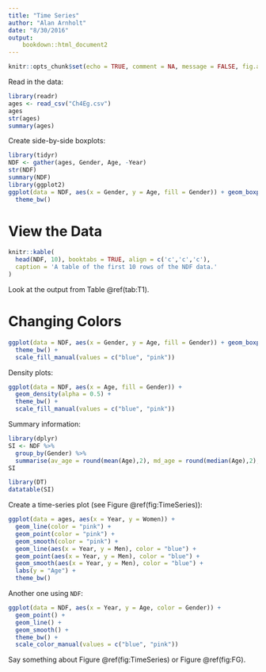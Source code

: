 ```yaml
---
title: "Time Series"
author: "Alan Arnholt"
date: "8/30/2016"
output: 
    bookdown::html_document2
---
```


```r
knitr::opts_chunk$set(echo = TRUE, comment = NA, message = FALSE, fig.align='center')
```

Read in the data:

```r
library(readr)
ages <- read_csv("Ch4Eg.csv")
ages
str(ages)
summary(ages)
```


Create side-by-side boxplots:

```r
library(tidyr)
NDF <- gather(ages, Gender, Age, -Year)
str(NDF)
summary(NDF)
library(ggplot2)
ggplot(data = NDF, aes(x = Gender, y = Age, fill = Gender)) + geom_boxplot() + 
  theme_bw()
```

# View the Data {-}

```r
knitr::kable(
  head(NDF, 10), booktabs = TRUE, align = c('c','c','c'),
  caption = 'A table of the first 10 rows of the NDF data.'
)
```

Look at the output from Table \@ref(tab:T1).

# Changing Colors {-} 

```r
ggplot(data = NDF, aes(x = Gender, y = Age, fill = Gender)) + geom_boxplot() + 
  theme_bw() +
  scale_fill_manual(values = c("blue", "pink"))
```

Density plots:

```r
ggplot(data = NDF, aes(x = Age, fill = Gender)) + 
  geom_density(alpha = 0.5) + 
  theme_bw() + 
  scale_fill_manual(values = c("blue", "pink"))
```

Summary information:

```r
library(dplyr)
SI <- NDF %>%
  group_by(Gender) %>%
  summarise(av_age = round(mean(Age),2), md_age = round(median(Age),2), sd_age = round(sd(Age),2))
SI
```

```r
library(DT)
datatable(SI)
```


Create a time-series plot (see Figure \@ref(fig:TimeSeries)):

```r
ggplot(data = ages, aes(x = Year, y = Women)) + 
  geom_line(color = "pink") + 
  geom_point(color = "pink") + 
  geom_smooth(color = "pink") + 
  geom_line(aes(x = Year, y = Men), color = "blue") + 
  geom_point(aes(x = Year, y = Men), color = "blue") + 
  geom_smooth(aes(x = Year, y = Men), color = "blue") +
  labs(y = "Age") +
  theme_bw()
```

Another one using `NDF`:

```r
ggplot(data = NDF, aes(x = Year, y = Age, color = Gender)) + 
  geom_point() + 
  geom_line() +
  geom_smooth() +
  theme_bw() + 
  scale_color_manual(values = c("blue", "pink")) 
```

Say something about Figure \@ref(fig:TimeSeries) or Figure \@ref(fig:FG).